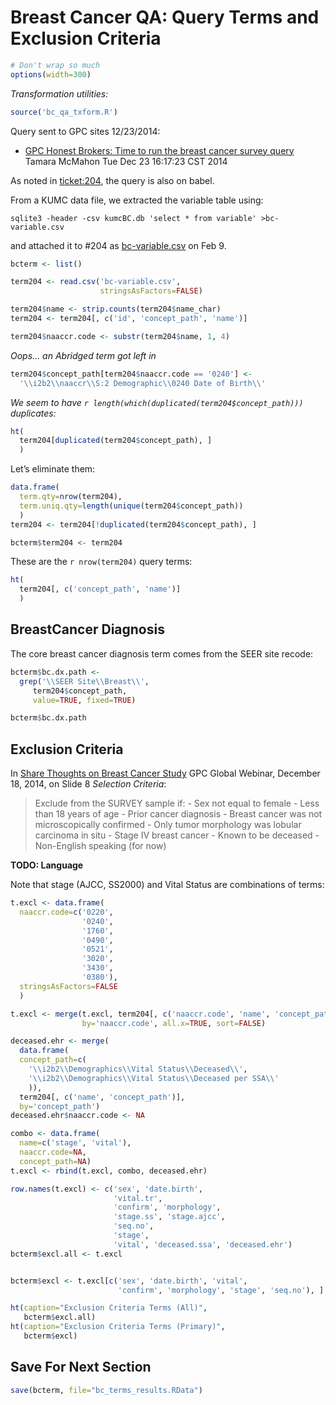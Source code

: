 Breast Cancer QA: Query Terms and Exclusion Criteria
====================================================

```r
# Don't wrap so much
options(width=300) 
```

*Transformation utilities:*

```r
source('bc_qa_txform.R')
```


Query sent to GPC sites 12/23/2014:

  - [GPC Honest Brokers: Time to run the breast cancer survey query][23dec]
    Tamara McMahon
    Tue Dec 23 16:17:23 CST 2014 

[23dec]: http://listserv.kumc.edu/pipermail/gpc-honest-brokers/2014-December/000002.html

As noted in [ticket:204][204], the query is also on babel.

[204]: https://informatics.gpcnetwork.org/trac/Project/ticket/204

From a KUMC data file, we extracted the variable table using:

    sqlite3 -header -csv kumcBC.db 'select * from variable' >bc-variable.csv 

and attached it to #204 as [bc-variable.csv][222b] on Feb 9.

[222b]:  https://informatics.gpcnetwork.org/trac/Project/attachment/ticket/222/bc-variable.csv

```r
bcterm <- list()

term204 <- read.csv('bc-variable.csv',
                    stringsAsFactors=FALSE)

term204$name <- strip.counts(term204$name_char)
term204 <- term204[, c('id', 'concept_path', 'name')]

term204$naaccr.code <- substr(term204$name, 1, 4)
```

*Oops... an Abridged term got left in*
```r
term204$concept_path[term204$naaccr.code == '0240'] <-
  '\\i2b2\\naaccr\\S:2 Demographic\\0240 Date of Birth\\'
```


*We seem to have `r length(which(duplicated(term204$concept_path)))` duplicates:*

```r
ht(
  term204[duplicated(term204$concept_path), ]
  )
```

Let's eliminate them:

```r
data.frame(
  term.qty=nrow(term204),
  term.uniq.qty=length(unique(term204$concept_path))
  )
term204 <- term204[!duplicated(term204$concept_path), ]

bcterm$term204 <- term204
```

These are the `r nrow(term204)` query terms:

```r

ht(
  term204[, c('concept_path', 'name')]
  )
```

## BreastCancer Diagnosis

The core breast cancer diagnosis term comes from the SEER site recode:

```r
bcterm$bc.dx.path <-
  grep('\\SEER Site\\Breast\\',
     term204$concept_path,
     value=TRUE, fixed=TRUE)

bcterm$bc.dx.path
```

## Exclusion Criteria

In [Share Thoughts on Breast Cancer Study][18Dec] GPC Global Webinar, December 18, 2014, on Slide 8 *Selection Criteria*:

[18Dec]: http://listserv.kumc.edu/pipermail/gpc-all/attachments/20141215/f655d41b/attachment-0001.pptx

> Exclude from the SURVEY sample if:
>  - Sex not equal to female
>  - Less than 18 years of age
>  - Prior cancer diagnosis
>  - Breast cancer was not microscopically confirmed
>  - Only tumor morphology was lobular carcinoma in situ
>  - Stage IV breast cancer
>  - Known to be deceased
>  - Non-English speaking (for now)

**TODO: Language**

Note that stage (AJCC, SS2000) and Vital Status are combinations of terms:

```r
t.excl <- data.frame(
  naaccr.code=c('0220',
                '0240',
                '1760',
                '0490',
                '0521',
                '3020',
                '3430',
                '0380'),
  stringsAsFactors=FALSE
  )

t.excl <- merge(t.excl, term204[, c('naaccr.code', 'name', 'concept_path')],
                by='naaccr.code', all.x=TRUE, sort=FALSE)

deceased.ehr <- merge(
  data.frame(
  concept_path=c(
    '\\i2b2\\Demographics\\Vital Status\\Deceased\\',
    '\\i2b2\\Demographics\\Vital Status\\Deceased per SSA\\'
    )),
  term204[, c('name', 'concept_path')],
  by='concept_path')
deceased.ehr$naaccr.code <- NA

combo <- data.frame(
  name=c('stage', 'vital'),
  naaccr.code=NA,
  concept_path=NA)
t.excl <- rbind(t.excl, combo, deceased.ehr)

row.names(t.excl) <- c('sex', 'date.birth',
                       'vital.tr',
                       'confirm', 'morphology',
                       'stage.ss', 'stage.ajcc',
                       'seq.no',
                       'stage',
                       'vital', 'deceased.ssa', 'deceased.ehr')
bcterm$excl.all <- t.excl


bcterm$excl <- t.excl[c('sex', 'date.birth', 'vital',
                        'confirm', 'morphology', 'stage', 'seq.no'), ]
```

```r
ht(caption="Exclusion Criteria Terms (All)",
   bcterm$excl.all)
ht(caption="Exclusion Criteria Terms (Primary)",
   bcterm$excl)
```

## Save For Next Section

```r
save(bcterm, file="bc_terms_results.RData")
```

